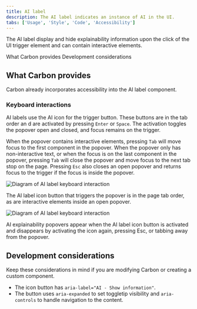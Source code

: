 ```yaml
---
title: AI label
description: The AI label indicates an instance of AI in the UI.
tabs: ['Usage', 'Style', 'Code', 'Accessibility']
---
```


<PageDescription>

The AI label display and hide explainability information upon the click of the
UI trigger element and can contain interactive elements.

</PageDescription>

<AnchorLinks>

<AnchorLink>What Carbon provides</AnchorLink>
<AnchorLink>Development considerations</AnchorLink>

</AnchorLinks>

## What Carbon provides

Carbon already incorporates accessibility into the AI label component.

### Keyboard interactions

AI labels use the AI icon for the trigger button. These buttons are in the tab
order an d are activated by pressing `Enter` or `Space`. The activation toggles
the popover open and closed, and focus remains on the trigger.

When the popover contains interactive elements, pressing `Tab` will move focus
to the first component in the popover. When the popover only has non-interactive
text, or when the focus is on the last component in the popover, pressing `Tab`
will close the popover and move focus to the next tab stop on the page. Pressing
`Esc` also closes an open popover and returns focus to the trigger if the focus
is inside the popover.

<Row>
<Column colLg={12}>

![Diagram of AI label keyboard interaction](images/ai-label-accessibility-1.png)

<Caption>
  The AI label icon button that triggers the popover is in the page tab order,
  as are interactive elements inside an open popover.
</Caption>

</Column>
</Row>

<Row>
<Column colLg={12}>

![Diagram of AI label keyboard interaction](images/ai-label-accessibility-2.png)

<Caption>
  AI explainability popovers appear when the AI label icon button is activated
  and disappears by activating the icon again, pressing Esc, or tabbing away
  from the popover.
</Caption>

</Column>
</Row>

## Development considerations

Keep these considerations in mind if you are modifying Carbon or creating a
custom component.

- The icon button has `aria-label="AI - Show information"`.
- The button uses `aria-expanded` to set toggletip visibility and
  `aria-controls` to handle navigation to the content.
